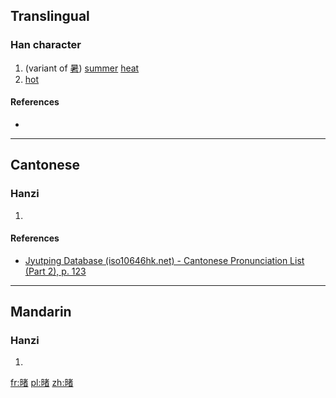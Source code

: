 ==Translingual==

===Han character===
{{Han char|rn=72|rad=日|as=09|sn=13|four=|canj=日十大日 (AJKA), X日十大日 (XAJKA)|ids=⿰[[日]][[者]]}}

# (variant of [[暑]]) [[summer]] [[heat]]
# [[hot]]

====References====
* {{Han ref|kx=0498.110|dkj=14050|dj=0866.100|hdz=21522.200|uh=668F|ud=26255}}

----

==Cantonese==

===Hanzi===
{{yue-hanzi|jyut=[[syu6]]|y=syu6}}

# {{defn|lang=yue|sort=日09}}

====References====
*[http://www.iso10646hk.net/jp/document/download.jsp Jyutping Database (iso10646hk.net) - Cantonese Pronunciation List (Part 2), p. 123]

----

==Mandarin==

===Hanzi===
{{cmn-hanzi|pin=[[shǔ]] ([[shu3]]), [[dǔ]] ([[du3]])|wg=shu<sup>3</sup>, tu<sup>3</sup>}}

# {{defn|lang=cmn|sort=日09}}

[[fr:暏]]
[[pl:暏]]
[[zh:暏]]